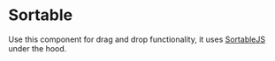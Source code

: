 
<Meta title="ivt/components/Sortable" />

# Sortable

Use this component for drag and drop functionality, it uses [SortableJS](https://sortablejs.github.io/Sortable/) under the hood.
